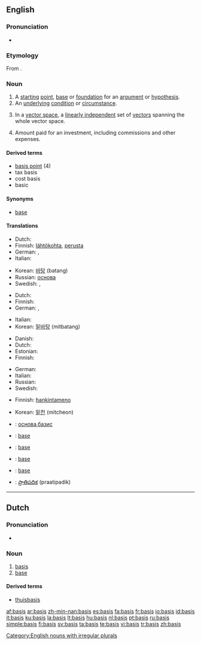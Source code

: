 ==English==

===Pronunciation===
* {{audio|en-us-basis.ogg|Audio (US)}}

===Etymology===
From {{etyl|grc|en}} {{term|βάσις|tr=basis|lang=grc|sc=polytonic}}.

===Noun===
{{en-noun|bases}}

# A [[starting]] [[point]], [[base]] or [[foundation]] for an [[argument]] or [[hypothesis]].
# An [[underlying]] [[condition]] or [[circumstance]].
# {{linear algebra}} In a [[vector space]], a [[linearly independent]] set of [[vector]]s spanning the whole vector space.
# {{accounting}} Amount paid for an investment, including commissions and other expenses.

====Derived terms====
* [[basis point]] (4)
* tax basis
* cost basis
* basic

====Synonyms====
* {{sense|starting point for discussion}} [[base]]

====Translations====
{{trans-top|starting point for an argument}}
* Dutch: {{t+|nl|basis|f}}
* Finnish: [[lähtökohta]], [[perusta]]
* German: {{t+|de|Basis|f}}, {{t+|de|Grundlage|f}}
* Italian: {{t+|it|base|f}}
{{trans-mid}}
* Korean: [[바탕]] (batang)
* Russian: [[основа]]
* Swedish: {{t+|sv|grund|c}}, {{t+|sv|basis|c}}
{{trans-bottom}}

{{trans-top|underlying condition}}
* Dutch: {{t+|nl|basis|f}}
* Finnish: {{t-|fi|perusta}}
* German: {{t+|de|Basis|f}}, {{t+|de|Grundlage|f}}
{{trans-mid}}
* Italian: {{t+|it|base|f}}
* Korean: [[밑바탕]] (mitbatang)
{{trans-bottom}}

{{trans-top|linearly independent set of vectors}}
* Danish: {{t-|da|basis|c}}
* Dutch: {{t+|nl|basis|f}}
* Estonian: {{t-|et|baas}}
* Finnish: {{t+|fi|kanta}}
{{trans-mid}}
* German: {{t+|de|Basis|f}}
* Italian: {{t+|it|base|f}}
* Russian: {{t+|ru|базис|sc=Cyrl}}
* Swedish: {{t+|sv|bas|c}}
{{trans-bottom}}

{{trans-top|what was paid for an investment}}
* Finnish: [[hankintameno]]
{{trans-mid}}
* Korean: [[밑천]] (mitcheon)
{{trans-bottom}}

{{checktrans-top}}
* {{ttbc|Bulgarian}}: [[основа]],[[базис]]
* {{ttbc|French}}: [[base]] {{f}}
* {{ttbc|Interlingua}}: [[base]]
{{trans-mid}}
* {{ttbc|Portuguese}}: [[base]]
* {{ttbc|Spanish}}: [[base]]
* {{ttbc|Telugu}}: [[ప్రాతిపదిక]] (praatipadik)
{{trans-bottom}}

[[Category:English nouns with irregular plurals]]

----

==Dutch==

===Pronunciation===
* {{audio|Nl-basis.ogg|audio}}

===Noun===
{{nl-noun|g=f|pl1=basissen|pl2=bases|dim=basisje}}

# [[#English|basis]]
# [[base]]

====Derived terms====
* [[thuisbasis]]

[[af:basis]]
[[ar:basis]]
[[zh-min-nan:basis]]
[[es:basis]]
[[fa:basis]]
[[fr:basis]]
[[io:basis]]
[[id:basis]]
[[it:basis]]
[[ku:basis]]
[[la:basis]]
[[lt:basis]]
[[hu:basis]]
[[nl:basis]]
[[pt:basis]]
[[ru:basis]]
[[simple:basis]]
[[fi:basis]]
[[sv:basis]]
[[ta:basis]]
[[te:basis]]
[[vi:basis]]
[[tr:basis]]
[[zh:basis]]